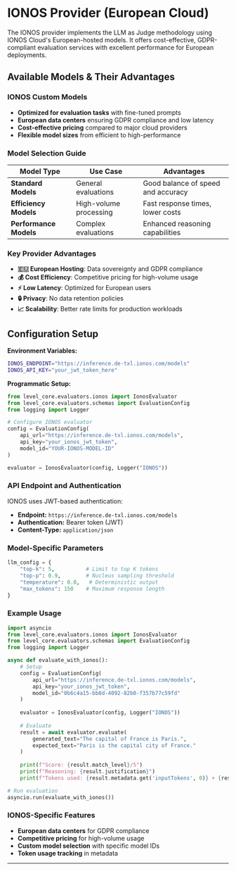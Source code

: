 # IONOS Provider (European Cloud)

The IONOS provider implements the LLM as Judge methodology using IONOS Cloud's European-hosted models. It offers cost-effective, GDPR-compliant evaluation services with excellent performance for European deployments.

## Available Models & Their Advantages

### IONOS Custom Models
- **Optimized for evaluation tasks** with fine-tuned prompts
- **European data centers** ensuring GDPR compliance and low latency
- **Cost-effective pricing** compared to major cloud providers
- **Flexible model sizes** from efficient to high-performance

### Model Selection Guide

| Model Type | Use Case | Advantages |
|------------|----------|------------|
| **Standard Models** | General evaluations | Good balance of speed and accuracy |
| **Efficiency Models** | High-volume processing | Fast response times, lower costs |
| **Performance Models** | Complex evaluations | Enhanced reasoning capabilities |

### Key Provider Advantages

- **🇪🇺 European Hosting**: Data sovereignty and GDPR compliance
- **💰 Cost Efficiency**: Competitive pricing for high-volume usage
- **⚡ Low Latency**: Optimized for European users
- **🔒 Privacy**: No data retention policies
- **📈 Scalability**: Better rate limits for production workloads

## Configuration Setup

**Environment Variables:**
```bash
IONOS_ENDPOINT="https://inference.de-txl.ionos.com/models"
IONOS_API_KEY="your_jwt_token_here"
```

**Programmatic Setup:**
```python
from level_core.evaluators.ionos import IonosEvaluator
from level_core.evaluators.schemas import EvaluationConfig
from logging import Logger

# Configure IONOS evaluator
config = EvaluationConfig(
    api_url="https://inference.de-txl.ionos.com/models",
    api_key="your_ionos_jwt_token",
    model_id="YOUR-IONOS-MODEL-ID"
)

evaluator = IonosEvaluator(config, Logger("IONOS"))
```

### API Endpoint and Authentication

IONOS uses JWT-based authentication:
- **Endpoint:** `https://inference.de-txl.ionos.com/models`
- **Authentication:** Bearer token (JWT)
- **Content-Type:** `application/json`

### Model-Specific Parameters

```python
llm_config = {
    "top-k": 5,          # Limit to top K tokens
    "top-p": 0.9,        # Nucleus sampling threshold
    "temperature": 0.0,   # Deterministic output
    "max_tokens": 150    # Maximum response length
}
```

### Example Usage

```python
import asyncio
from level_core.evaluators.ionos import IonosEvaluator
from level_core.evaluators.schemas import EvaluationConfig
from logging import Logger

async def evaluate_with_ionos():
    # Setup
    config = EvaluationConfig(
        api_url="https://inference.de-txl.ionos.com/models",
        api_key="your_ionos_jwt_token",
        model_id="0b6c4a15-bb8d-4092-82b0-f357b77c59fd"
    )
    
    evaluator = IonosEvaluator(config, Logger("IONOS"))
    
    # Evaluate
    result = await evaluator.evaluate(
        generated_text="The capital of France is Paris.",
        expected_text="Paris is the capital city of France."
    )
    
    print(f"Score: {result.match_level}/5")
    print(f"Reasoning: {result.justification}")
    print(f"Tokens used: {result.metadata.get('inputTokens', 0)} + {result.metadata.get('outputTokens', 0)}")

# Run evaluation
asyncio.run(evaluate_with_ionos())
```

### IONOS-Specific Features

- **European data centers** for GDPR compliance
- **Competitive pricing** for high-volume usage
- **Custom model selection** with specific model IDs
- **Token usage tracking** in metadata

---
